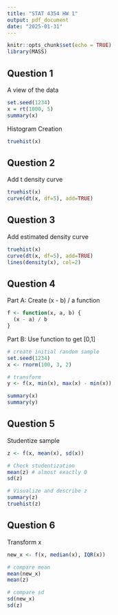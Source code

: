 ---
title: "STAT 4354 HW 1"
output: pdf_document
date: "2025-01-31"
---

```{r setup, include=FALSE}
knitr::opts_chunk$set(echo = TRUE)
library(MASS)
```

## Question 1

A view of the data

```{r}
set.seed(1234)
x = rt(1000, 5)
summary(x)
```

Histogram Creation

```{r}
truehist(x)
```

\newpage

## Question 2

Add t density curve
```{r}
truehist(x)
curve(dt(x, df=5), add=TRUE)
```

\newpage

## Question 3

Add estimated density curve
```{r}
truehist(x)
curve(dt(x, df=5), add=TRUE)
lines(density(x), col=2)
```

\newpage

## Question 4

Part A: Create (x - b) / a function

```{r}
f <- function(x, a, b) {
  (x - a) / b
}
```

Part B: Use function to get [0,1]

```{r}
# create initial random sample
set.seed(1234)
x <- rnorm(100, 3, 2)

# transform
y <- f(x, min(x), max(x) - min(x))

summary(x)
summary(y)
```

\newpage

## Question 5

Studentize sample
```{r}
z <- f(x, mean(x), sd(x))

# Check studentization
mean(z) # almost exactly 0
sd(z)

# Visualize and describe z
summary(z)
truehist(z)
```

\newpage

## Question 6
Transform x
```{r}
new_x <- f(x, median(x), IQR(x))

# compare mean
mean(new_x)
mean(z)

# compare sd
sd(new_x)
sd(z)
```